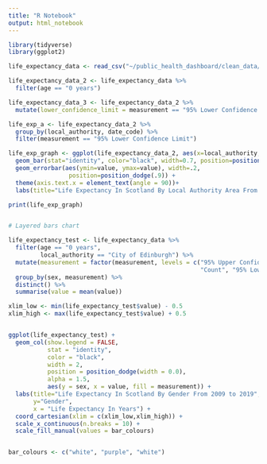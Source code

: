 ```yaml
---
title: "R Notebook"
output: html_notebook
---
```


```r
library(tidyverse)
library(ggplot2)

```

```r
life_expectancy_data <- read_csv("~/public_health_dashboard/clean_data/life_expectancy_clean.csv")
```

```r
life_expectancy_data_2 <- life_expectancy_data %>%
  filter(age == "0 years")
```


```r
life_expectancy_data_3 <- life_expectancy_data_2 %>%
  mutate(lower_confidence_limit = measurement == "95% Lower Confidence Limit")
```


```r
life_exp_a <- life_expectancy_data_2 %>%
  group_by(local_authority, date_code) %>%
  filter(measurement == "95% Lower Confidence Limit")


```


```r
life_exp_graph <- ggplot(life_expectancy_data_2, aes(x=local_authority, y=value, fill=sex)) + 
  geom_bar(stat="identity", color="black", width=0.7, position=position_dodge(width=0.9)) +
  geom_errorbar(aes(ymin=value, ymax=value), width=.2,
                 position=position_dodge(.9)) +
  theme(axis.text.x = element_text(angle = 90))+
  labs(title="Life Expectancy In Scotland By Local Authority Area From 2009 to 2019", x="Local Authority Area", y = "Life Expectancy In Years")

print(life_exp_graph)



```

```r

# Layered bars chart

life_expectancy_test <- life_expectancy_data %>%
  filter(age == "0 years",
         local_authority == "City of Edinburgh") %>%
  mutate(measurement = factor(measurement, levels = c("95% Upper Confidence Limit",
                                                      "Count", "95% Lower Confidence Limit"))) %>%
  group_by(sex, measurement) %>%
  distinct() %>%
  summarise(value = mean(value))

xlim_low <- min(life_expectancy_test$value) - 0.5
xlim_high <- max(life_expectancy_test$value) + 0.5


ggplot(life_expectancy_test) + 
  geom_col(show.legend = FALSE,
           stat = "identity", 
           color = "black", 
           width = 2, 
           position = position_dodge(width = 0.0),
           alpha = 1.5,
           aes(y = sex, x = value, fill = measurement)) +
  labs(title="Life Expectancy In Scotland By Gender From 2009 to 2019", 
       y="Gender", 
       x = "Life Expectancy In Years") +
  coord_cartesian(xlim = c(xlim_low,xlim_high)) +
  scale_x_continuous(n.breaks = 10) +
  scale_fill_manual(values = bar_colours)


bar_colours <- c("white", "purple", "white")

```


